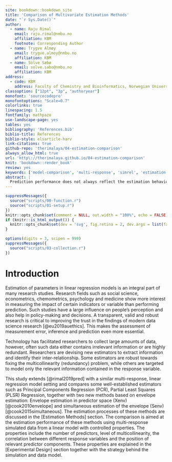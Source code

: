 ```yaml
---
site: bookdown::bookdown_site
title: 'Comparison of Multivariate Estimation Methods'
date: "`r Sys.Date()`"
author:
  - name: Raju Rimal
    email: raju.rimal@nmbu.no
    affiliation: KBM
    footnote: Corresponding Author
  - name: Trygve Almøy
    email: trygve.almoy@nmbu.no
    affiliation: KBM
  - name: Solve Sæbø
    email: solve.sabo@nmbu.no
    affiliation: KBM
address:
  - code: KBM
    address: Faculty of Chemistry and Bioinformatics, Norwegian University of Life Sciences, Ås, Norway
classoption: ["12pt", "3p", "authoryear"]
monofont: 'sourcecodepro'
monofontoptions: "Scale=0.7"
colorlinks: true
linespacing: 1.5
fontfamily: mathpazo
use-landscape-page: yes
tables: yes
bibliography: 'References.bib'
biblio-title: References
biblio-style: elsarticle-harv
link-citations: true
github-repo: 'therimalaya/04-estimation-comparison'
always_allow_html: true
url: 'http\://therimalaya.github.io/04-estimation-comparison'
knit: 'bookdown::render_book'
review: yes
keywords: ['model-comparison', 'multi-response', 'simrel', 'estimation', 'estimation error', 'meta modeling', 'envelope estimation']
abstract: |
  Prediction performance does not always reflect the estimation behaviour of a method. High error in estimation may necessarily not result in high prediction error, but can lead to an unreliable prediction if test data lie in a slightly different subspace than the training data. In addition, high estimation error often leads to unstable estimates, and consequently, the estimated effect of predictors on the response can not have a valid interpretation. Many research fields show more interest in the effect of predictor variables than actual prediction performance. This study compares some newly-developed (envelope) and well-established (PCR, PLS) estimation methods using simulated data with specifically designed properties such as Multicollinearity in the predictor variables, the correlation between multiple responses and the position of principal components corresponding to predictors that are relevant for the response. This study aims to give some insights into these methods and help the researchers to understand and use them for further study. Here we have, not surprisingly, found that no single method is superior to others, but each has its strength for some specific nature of data. In addition, the newly developed envelope method has shown impressive results in finding relevant information from data using significantly fewer components than the other methods.
---
```


```r
suppressMessages({
  source("scripts/00-function.r")
  source("scripts/01-setup.r")
})
knitr::opts_chunk$set(comment = NULL, out.width = "100%", echo = FALSE)
if (knitr::is_html_output()) {
  knitr::opts_chunk$set(dev = 'svg', fig.retina = 2, dev.args = list(family="mono"))
}
```

```r
options(digits = 3, scipen = 999)
suppressMessages({
  source("scripts/03-collection.r")
})
```

# Introduction #

Estimation of parameters in linear regression models is an integral part of many research studies. Research fields such as social science, econometrics, chemometrics, psychology and medicine show more interest in measuring the impact of certain indicators or variable than performing prediction. Such studies have a large influence on people’s perception and also help in policy-making and decisions. A transparent, valid and robust research is critical to improving the trust in the findings of modern data science research [@eu2019auethics]. This makes the assessment of measurement error, inference and prediction even more essential.

Technology has facilitated researchers to collect large amounts of data, however, often such data either contains irrelevant information or are highly redundant. Researchers are devising new estimators to extract information and identify their inter-relationship. Some estimators are robust towards fixing the multicollinearity (redundancy) problem, while others are targeted to model only the relevant information contained in the response variable.

This study extends [@rimal2019pred] with a similar multi-response, linear regression model setting and compares some well-established estimators such as Principal Components Regression (PCR), Partial Least Squares (PLSR) Regression, together with two new methods based on envelope estimation: Envelope estimation in predictor space (Xenv) [@cook2010envelope] and simultaneous estimation of the envelope (Senv) [@cook2015simultaneous]. The estimation processes of these methods are discussed in the [Estimation Methods] section. The comparison is aimed at the estimation performance of these methods using multi-response simulated data from a linear model with controlled properties. The properties include the number of predictors, level of multicollinearity, the correlation between different response variables and the position of relevant predictor components. These properties are explained in the [Experimental Design] section together with the strategy behind the simulation and data model.
